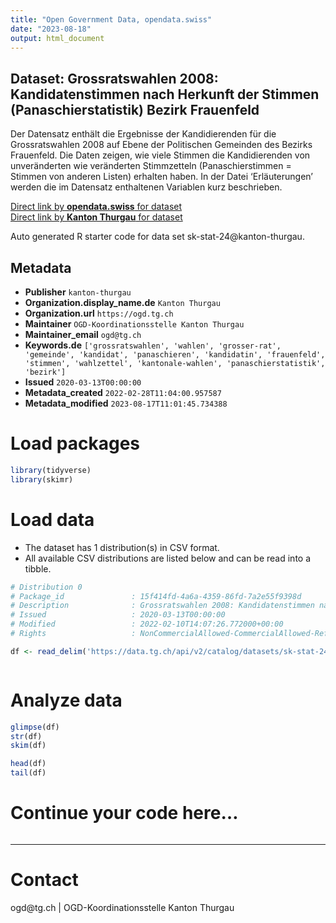 ```yaml
---
title: "Open Government Data, opendata.swiss"
date: "2023-08-18"
output: html_document
---
```


## Dataset: Grossratswahlen 2008: Kandidatenstimmen nach Herkunft der Stimmen (Panaschierstatistik) Bezirk Frauenfeld

Der Datensatz enthält die Ergebnisse der Kandidierenden für die Grossratswahlen 2008 auf Ebene der Politischen Gemeinden des Bezirks Frauenfeld. Die Daten zeigen, wie viele Stimmen die Kandidierenden von unveränderten wie veränderten Stimmzetteln (Panaschierstimmen = Stimmen von anderen Listen) erhalten haben. In der Datei 'Erläuterungen' werden die im Datensatz enthaltenen Variablen kurz beschrieben.

[Direct link by **opendata.swiss** for dataset](https://opendata.swiss/de/dataset/grossratswahlen-2008-kandidatenstimmen-nach-herkunft-der-stimmen-panaschierstatistik-bezirk-fra)<br>
[Direct link by **Kanton Thurgau** for dataset](https://data.tg.ch/explore/dataset/sk-stat-24/)

Auto generated R starter code for data set sk-stat-24@kanton-thurgau.

## Metadata

- **Publisher** `kanton-thurgau`
- **Organization.display_name.de** `Kanton Thurgau`
- **Organization.url** `https://ogd.tg.ch`
- **Maintainer** `OGD-Koordinationsstelle Kanton Thurgau`
- **Maintainer_email** `ogd@tg.ch`
- **Keywords.de** `['grossratswahlen', 'wahlen', 'grosser-rat', 'gemeinde', 'kandidat', 'panaschieren', 'kandidatin', 'frauenfeld', 'stimmen', 'wahlzettel', 'kantonale-wahlen', 'panaschierstatistik', 'bezirk']`
- **Issued** `2020-03-13T00:00:00`
- **Metadata_created** `2022-02-28T11:04:00.957587`
- **Metadata_modified** `2023-08-17T11:01:45.734388`


# Load packages

```r

library(tidyverse)
library(skimr)

```

# Load data

-   The dataset has 1 distribution(s) in CSV format.
-   All available CSV distributions are listed below and can be read into a tibble.

```r

# Distribution 0
# Package_id               : 15f414fd-4a6a-4359-86fd-7a2e55f9398d
# Description              : Grossratswahlen 2008: Kandidatenstimmen nach Herkunft der Stimmen (Panaschierstatistik) Bezirk Frauenfeld (csv)
# Issued                   : 2020-03-13T00:00:00
# Modified                 : 2022-02-10T14:07:26.772000+00:00
# Rights                   : NonCommercialAllowed-CommercialAllowed-ReferenceRequired

df <- read_delim('https://data.tg.ch/api/v2/catalog/datasets/sk-stat-24/exports/csv')



```

# Analyze data

```r

glimpse(df)
str(df)
skim(df)

head(df)
tail(df)

```

# Continue your code here...

```r

```

------------------------------------------------------------------------

# Contact

ogd@tg.ch | OGD-Koordinationsstelle Kanton Thurgau
